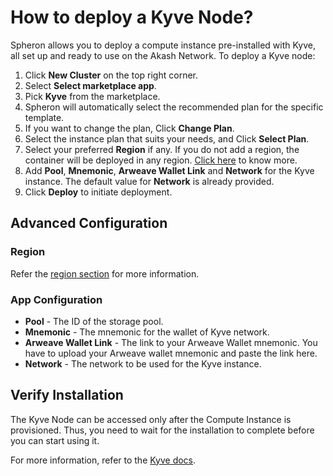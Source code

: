 
# How to deploy a Kyve Node?

Spheron allows you to deploy a compute instance pre-installed with Kyve, all set up and ready to use on the Akash Network.
To deploy a Kyve node:

1. Click **New Cluster** on the top right corner.
2. Select **Select marketplace app**.
3. Pick **Kyve** from the marketplace.
4. Spheron will automatically select the recommended plan for the specific template.
5. If you want to change the plan, Click **Change Plan**.
6. Select the instance plan that suits your needs, and Click **Select Plan**.
7. Select your preferred **Region** if any. If you do not add a region, the container will be deployed in any region. [Click here](/compute/cluster/#region) to know more.
8. Add **Pool**, **Mnemonic**, **Arweave Wallet Link** and **Network** for the Kyve instance. The default value for **Network** is already provided.
9. Click **Deploy** to initiate deployment.

## Advanced Configuration

### Region

Refer the [region section](/compute/cluster/#region) for more information.

### App Configuration

- **Pool** - The ID of the storage pool.
- **Mnemonic** - The mnemonic for the wallet of Kyve network.
- **Arweave Wallet Link** - The link to your Arweave Wallet mnemonic. You have to upload your Arweave wallet mnemonic and paste the link here.
- **Network** - The network to be used for the Kyve instance.

## Verify Installation

The Kyve Node can be accessed only after the Compute Instance is provisioned.
Thus, you need to wait for the installation to complete before you can start using it.

For more information, refer to the [Kyve docs](https://docs.kyve.network/).

<Navigation name="Deploy Kyve Node" />
